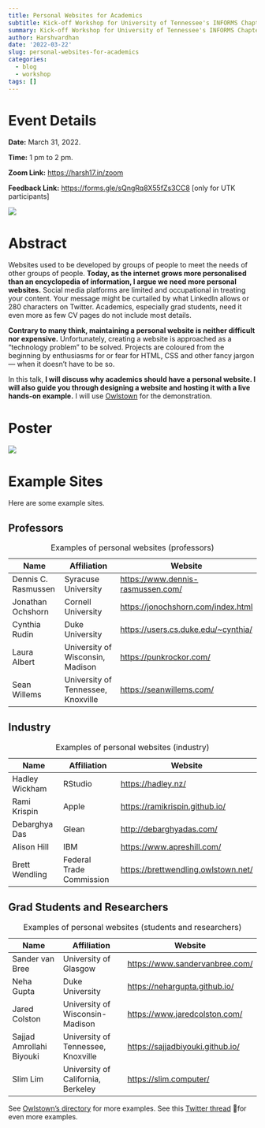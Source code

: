 ```yaml
---
title: Personal Websites for Academics
subtitle: Kick-off Workshop for University of Tennessee's INFORMS Chapter
summary: Kick-off Workshop for University of Tennessee's INFORMS Chapter
author: Harshvardhan
date: '2022-03-22'
slug: personal-websites-for-academics
categories:
  - blog
  - workshop
tags: []
---
```


# Event Details

**Date:** March 31, 2022.

**Time:** 1 pm to 2 pm.

**Zoom Link:** <https://harsh17.in/zoom>

**Feedback Link:** <https://forms.gle/sQngRq8X55fZs3CC8> [only for UTK participants]

<a target="_blank" href="https://calendar.google.com/event?action=TEMPLATE&amp;tmeid=NGg5MjdiaWZsb3JsNHBoZzFraWVhdjFjZ2UgaHZzYzE3MDhAbQ&amp;tmsrc=hvsc1708%40gmail.com"><img src="https://www.google.com/calendar/images/ext/gc_button1_en.gif" border="0"/></a>

# Abstract

Websites used to be developed by groups of people to meet the needs of other groups of people. **Today, as the internet grows more personalised than an encyclopedia of information, I argue we need more personal websites.** Social media platforms are limited and occupational in treating your content. Your message might be curtailed by what LinkedIn allows or 280 characters on Twitter. Academics, especially grad students, need it even more as few CV pages do not include most details.

**Contrary to many think, maintaining a personal website is neither difficult nor expensive.** Unfortunately, creating a website is approached as a "technology problem" to be solved. Projects are coloured from the beginning by enthusiasms for or fear for HTML, CSS and other fancy jargon --- when it doesn't have to be so.

In this talk, **I will discuss why academics should have a personal website. I will also guide you through designing a website and hosting it with a live hands-on example.** I will use [Owlstown](https://www.owlstown.com/) for the demonstration.

# Poster

![](images/Workshop%20Poster%20-%20Final%20Version-1.png)

# Example Sites

Here are some example sites.

## Professors

| Name                | Affiliation                        | Website                               |
|------------------|--------------------------|----------------------------|
| Dennis C. Rasmussen | Syracuse University                | <https://www.dennis-rasmussen.com/>   |
| Jonathan Ochshorn   | Cornell University                 | <https://jonochshorn.com/index.html>  |
| Cynthia Rudin       | Duke University                    | <https://users.cs.duke.edu/~cynthia/> |
| Laura Albert        | University of Wisconsin, Madison   | <https://punkrockor.com/>             |
| Sean Willems        | University of Tennessee, Knoxville | <https://seanwillems.com/>            |

: Examples of personal websites (professors)

## Industry

| Name           | Affiliation              | Website                               |
|------------------|----------------------|--------------------------------|
| Hadley Wickham | RStudio                  | <https://hadley.nz/>                  |
| Rami Krispin   | Apple                    | <https://ramikrispin.github.io/>      |
| Debarghya Das  | Glean                    | <http://debarghyadas.com/>            |
| Alison Hill    | IBM                      | <https://www.apreshill.com/>          |
| Brett Wendling | Federal Trade Commission | <https://brettwendling.owlstown.net/> |

: Examples of personal websites (industry)

## Grad Students and Researchers

| Name                     | Affiliation                        | Website                            |
|--------------------|--------------------------|--------------------------|
| Sander van Bree          | University of Glasgow              | <https://www.sandervanbree.com/>   |
| Neha Gupta               | Duke University                    | <https://nehargupta.github.io/>    |
| Jared Colston            | University of Wisconsin-Madison    | <https://www.jaredcolston.com/>    |
| Sajjad Amrollahi Biyouki | University of Tennessee, Knoxville | <https://sajjadbiyouki.github.io/> |
| Slim Lim                 | University of California, Berkeley | <https://slim.computer/>           |

: Examples of personal websites (students and researchers)

See [Owlstown's directory](https://www.owlstown.com/directory) for more examples. See this [Twitter thread](https://twitter.com/juliasonnevend/status/1506957696481824769?s=20&t=lFwqk_cxaejKCzaGUHqNVg) 🧵for even more examples.
